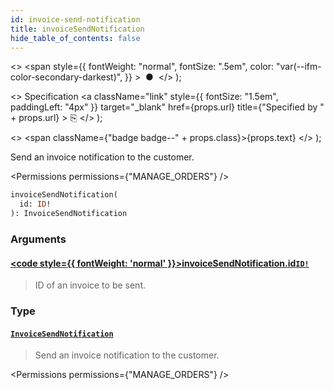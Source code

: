 ```yaml
---
id: invoice-send-notification
title: invoiceSendNotification
hide_table_of_contents: false
---
```


  <>
    <span
      style={{
        fontWeight: "normal",
        fontSize: ".5em",
        color: "var(--ifm-color-secondary-darkest)",
      }}
    >
      &nbsp;●&nbsp;
    </span>
  </>
);

  <>
    Specification
    <a
      className="link"
      style={{ fontSize: "1.5em", paddingLeft: "4px" }}
      target="\_blank"
      href={props.url}
      title={"Specified by " + props.url}
    >
      ⎘
    </a>
  </>
);

  <>
    <span className={"badge badge--" + props.class}>{props.text}</span>
  </>
);

Send an invoice notification to the customer.

<Permissions permissions={"MANAGE_ORDERS"} />

```graphql
invoiceSendNotification(
  id: ID!
): InvoiceSendNotification
```

### Arguments

#### [<code style={{ fontWeight: 'normal' }}>invoiceSendNotification.<b>id</b></code>](#)<Bullet />[`ID!`](../../../api-reference/miscellaneous/scalars/id) <Badge class="secondary" text="non-null"/> <Badge class="secondary" text="scalar"/> <Badge class="secondary" text="miscellaneous"/>

> ID of an invoice to be sent.

### Type

#### [`InvoiceSendNotification`](../../../api-reference/miscellaneous/objects/invoice-send-notification) <Badge class="secondary" text="object"/> <Badge class="secondary" text="miscellaneous"/>

> Send an invoice notification to the customer.

<Permissions permissions={"MANAGE_ORDERS"} />

>

